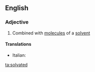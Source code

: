 ==English==

===Adjective===
{{en-adj}}

#{{chemistry}} Combined with [[molecule]]s of a [[solvent]]

====Translations====
{{trans-top|combined with a solvent}}
* Italian: {{t-|it|solvatato}}
{{trans-mid}}

{{trans-bottom}}

[[ta:solvated]]